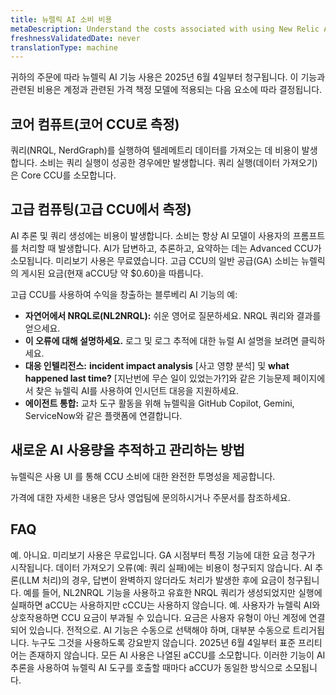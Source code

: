 ```yaml
---
title: 뉴렐릭 AI 소비 비용
metaDescription: Understand the costs associated with using New Relic AI.
freshnessValidatedDate: never
translationType: machine
---
```


귀하의 주문에 따라 뉴렐릭 AI 기능 사용은 2025년 6월 4일부터 청구됩니다. 이 기능과 관련된 비용은 계정과 관련된 가격 책정 모델에 적용되는 다음 요소에 따라 결정됩니다.

## 코어 컴퓨트(코어 CCU로 측정)

쿼리(NRQL, NerdGraph)를 실행하여 텔레메트리 데이터를 가져오는 데 비용이 발생합니다. 소비는 쿼리 실행이 성공한 경우에만 발생합니다. 쿼리 실행(데이터 가져오기)은 Core CCU를 소모합니다.

## 고급 컴퓨팅(고급 CCU에서 측정)

AI 추론 및 쿼리 생성에는 비용이 발생합니다. 소비는 항상 AI 모델이 사용자의 프롬프트를 처리할 때 발생합니다. AI가 답변하고, 추론하고, 요약하는 데는 Advanced CCU가 소모됩니다. 미리보기 사용은 무료였습니다. 고급 CCU의 일반 공급(GA) 소비는 뉴렐릭의 게시된 요금(현재 aCCU당 약 $0.60)을 따릅니다.

고급 CCU를 사용하여 수익을 창출하는 블루베리 AI 기능의 예:

* **자연어에서 NRQL로(NL2NRQL):** 쉬운 영어로 질문하세요. NRQL 쿼리와 결과를 얻으세요.
* **이 오류에 대해 설명하세요.** 로그 및 로그 추적에 대한 뉴럴 AI 설명을 보려면 클릭하세요.
* **대응 인텔리전스:** **incident impact analysis** \[사고 영향 분석] 및 **what happened last time?** \[지난번에 무슨 일이 있었는가?]와 같은 기능문제 페이지에서 찾은 뉴렐릭 AI를 사용하여 인시던트 대응을 지원하세요.
* **에이전트 통합:** 교차 도구 활동을 위해 뉴렐릭을 GitHub Copilot, Gemini, ServiceNow와 같은 플랫폼에 연결합니다.

## 새로운 AI 사용량을 추적하고 관리하는 방법

뉴렐릭은 사용 UI 를 통해 CCU 소비에 대한 완전한 투명성을 제공합니다.

가격에 대한 자세한 내용은 당사 영업팀에 문의하시거나 주문서를 참조하세요.

## FAQ

<Collapser id="ga-charges" title="6월 4일 이후에도 뉴렐릭 AI를 계속 사용하려면 고급 컴퓨터 SKU가 필요합니까?">
  예.
</Collapser>

<Collapser id="preview-charges" title="6월 4일 이전에 뉴렐릭 AI를 사용하면 요금이 부과되나요?">
  아니요. 미리보기 사용은 무료입니다. GA 시점부터 특정 기능에 대한 요금 청구가 시작됩니다.
</Collapser>

<Collapser id="error-charges" title="오류가 발생하면 요금이 청구되지 않습니까?">
  데이터 가져오기 오류(예: 쿼리 실패)에는 비용이 청구되지 않습니다. AI 추론(LLM 처리)의 경우, 답변이 완벽하지 않더라도 처리가 발생한 후에 요금이 청구됩니다. 예를 들어, NL2NRQL 기능을 사용하고 유효한 NRQL 쿼리가 생성되었지만 실행에 실패하면 aCCU는 사용하지만 cCCU는 사용하지 않습니다.
</Collapser>

<Collapser id="free-user-charges" title="무료 사용자가 AI 요금을 생성할 수 있나요?">
  예. 사용자가 뉴렐릭 AI와 상호작용하면 CCU 요금이 부과될 수 있습니다. 요금은 사용자 유형이 아닌 계정에 연결되어 있습니다.
</Collapser>

<Collapser id="avoid-ai" title="AI 기능 사용을 피할 수 있나요?">
  전적으로. AI 기능은 수동으로 선택해야 하며, 대부분 수동으로 트리거됩니다. 누구도 그것을 사용하도록 강요받지 않습니다.
</Collapser>

<Collapser id="free-usage" title="AI 사용에 대한 무료 허용량이 있나요?">
  2025년 6월 4일부터 표준 프리티어는 존재하지 않습니다. 모든 AI 사용은 나열된 aCCU를 소모합니다.
</Collapser>

<Collapser id="free-usage" title="에이전트 통합과 응답 인텔리전스에 대한 요금은 어떻게 청구되나요?">
  이러한 기능이 AI 추론을 사용하여 뉴렐릭 AI 도구를 호출할 때마다 aCCU가 동일한 방식으로 소모됩니다.
</Collapser>